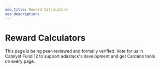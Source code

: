 ```yaml
---
seo_title: Reward Calculators
seo_description:
---
```


# Reward Calculators

This page is being peer-reviewed and formally verified. Vote for us in Catalyst Fund 12 to support adastack's development and get Cardano tools on every page.
